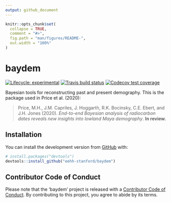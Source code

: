 ```yaml
---
output: github_document
---
```


<!-- README.md is generated from README.Rmd. Please edit that file -->

```r
knitr::opts_chunk$set(
  collapse = TRUE,
  comment = "#>",
  fig.path = "man/figures/README-",
  out.width = "100%"
)
```

# baydem

<!-- badges: start -->
[![Lifecycle: experimental](https://img.shields.io/badge/lifecycle-experimental-orange.svg)](https://www.tidyverse.org/lifecycle/#experimental)
[![Travis build status](https://travis-ci.org/eehh-stanford/baydem.svg?branch=master)](https://travis-ci.org/eehh-stanford/baydem)
[![Codecov test coverage](https://codecov.io/gh/eehh-stanford/baydem/branch/master/graph/badge.svg)](https://codecov.io/gh/eehh-stanford/baydem?branch=master)
<!-- badges: end -->

Bayesian tools for reconstructing past and present demography. This is
  the package used in Price et al. (2020): 

> Price, M.H., J.M. Capriles, J. Hoggarth, R.K. Bocinsky, C.E. Ebert, and J.H. Jones (2020). 
    _End-to-end Bayesian analysis of radiocarbon dates reveals new insights into lowland Maya demography_. 
     **In review.**

## Installation

You can install the development version from [GitHub](https://github.com/) with:

``` r
# install.packages("devtools")
devtools::install_github("eehh-stanford/baydem")
```

## Contributor Code of Conduct

Please note that the 'baydem' project is released with a [Contributor Code of Conduct](CODE_OF_CONDUCT.md). By contributing to this project, you agree to abide by its terms.
